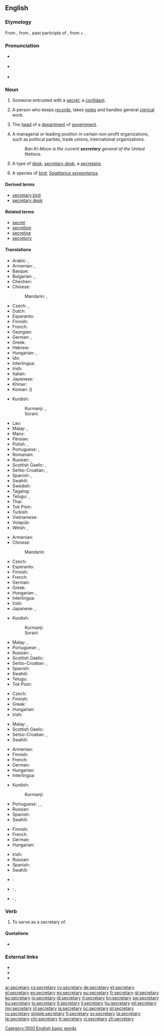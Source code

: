 ==English==
{{wikipedia|dab=secretary (disambiguation)|secretary}}

===Etymology===
From {{etyl|ML.|en}} {{term|lang=la|secretarius||one entrusted with secrets}}, from {{etyl|la|en}} {{term|lang=la|secretus||private, secret}}, past participle of {{term|lang=la|secernere||to separate, set apart}}, from {{term|lang=la|se-||apart}} + {{term|lang=la|cernere||to separate}}.

===Pronunciation===
* {{a|UK}} {{IPA|/ˈsɛk.ɹəˌtə.ɹi/|/ˈsɛk.ɹə.tɹi/}}
* {{a|US}} {{IPA|/ˈsɛkɹətɛɹi/}}
* {{audio|en-us-secretary.ogg|Audio (US)}}

===Noun===
{{wikipedia}}
{{en-noun|secretaries}}

# {{context|obsolete|lang=en}} Someone entrusted with a [[secret]]; a [[confidant]].
# {{senseid|en|person keeping records and handling clerical work}}A person who keeps [[records]], takes [[notes]] and handles general [[clerical]] work.
# {{senseid|en|head of a department of government}}{{context|often|capitalized|lang=en}} The [[head]] of a [[department]] of [[government]].
# {{senseid|en|leading or managerial position in certain organizations}}A managerial or leading position in certain non-profit organizations, such as political parties, trade unions, international organizations.
#: ''Ban Ki-Moon is the current '''secretary''' general of the United Nations.''
# {{senseid|en|type of desk}}{{context|US|lang=en}} A type of [[desk]], [[secretary desk]]; a [[secretaire]].
# {{senseid|en|sagittarius serpentarius}}A species of [[bird]]; ''[[Sagittarius serpentarius]]''.

====Derived terms====
* [[secretary bird]]
* [[secretary desk]]

====Related terms====
* [[secret]]
* [[secretion]]
* [[secretive]]
* [[secretory]]

====Translations====
{{trans-top|person keeping records and handling clerical work}}
* Arabic: {{t|ar|سكرتير|m|tr=sikritér}}, {{t+|ar|سكرتيرة|f|tr=sikritéra}}
* Armenian: {{t|hy|քարտուղար|tr=kʿartułar|sc=Armn}}, {{qualifier|female}} {{t|hy|քարտուղարուհի|tr=kʿartułaruhi|sc=Armn}}
* Basque: {{t|eu|idazkari}}
* Bulgarian: {{t+|bg|секрета́р|m|tr=sekretár}}, {{t|bg|секрета́рка|f|tr=sekretárka}}
* Chechen: {{t|ce|йозанча|sc=Cyrl}}
* Chinese:
*: Mandarin: {{t+|cmn|秘書|sc=Hani}}, {{t+|cmn|秘书|tr=mìshū|sc=Hani}}
* Czech: {{t|cs|sekretář|m}}, {{t|cs|sekretářka|f}}
* Dutch: {{t+|nl|secretaresse|f}}
* Esperanto: {{t|eo|sekretario}}
* Finnish: {{t+|fi|sihteeri}}
* French: {{t+|fr|secrétaire|m|f}}
* Georgian: {{t|ka|მდივანი|sc=Geor}}
* German: {{t+|de|Sekretär|m}}, {{t+|de|Sekretärin|f}}
* Greek: {{t+|el|γραμματέας|m|f|tr=gramatéas}}
* Hebrew: {{t|he|מזכיר|m|tr=mazkir}}
* Hungarian: {{t+|hu|titkár}}, {{t+|hu|titkárnő}}
* Ido: {{t+|io|sekretario}}
* Interlingua: {{t|ia|secretaria|f}}
* Irish: {{t|ga|rúnaí|m}}
* Italian: {{t+|it|segretario|m}}
* Japanese: {{t|ja|秘書|tr=ひしょ, hisho}}
* Khmer: {{t+|km|ស្មៀន|sc=Khmr|tr=smien}}
* Korean: {{t+|ko|비서|tr=biseo|sc=Kore}} ({{t+|ko|秘書|sc=Kore}})
{{trans-mid}}
* Kurdish:
*: Kurmanji: {{t+|kmr|katib}}, {{t+|kmr|sekreter}}
*: Sorani: {{t|ku|سکرتێر|tr=sikirtaer|sc=ku-Arab}}
* Lao: {{t|lo|ເລຂານຸການ|sc=Laoo}}
* Malay: {{t|ms|setiausaha}}, {{t|ms|sekretaris}}
* Manx: {{t|gv|screeudeyr|m}}
* Persian: {{t+|fa|سکرتر|tr=sekreter|sc=fa-Arab}}
* Polish: {{t+|pl|sekretarz|m}}, {{t+|pl|sekretarka|f}}
* Portuguese: {{t+|pt|secretário|m}}, {{t+|pt|secretária|f}}
* Romanian: {{t+|ro|secretar}}
* Russian: {{t+|ru|секрета́рь|m|f|tr=sekretár’}}, {{t+|ru|секрета́рша|f|tr=sekretárša}} {{qualifier|colloquial for female}}
* Scottish Gaelic: {{t|gd|rùnaire|m}}, {{t|gd|clèireach|m}}
* Serbo-Croatian: {{t|sh|tȃjnīk|m}}, {{t|sh|tȃjnica|f}}
* Spanish: {{t+|es|secretario|m}}, {{t|es|secretaria|f}}
* Swahili: {{t+|sw|karani}}
* Swedish: {{t+|sv|sekreterare|c}}
* Tagalog: {{t|tl|sekretarya}}
* Telugu: {{t+|te|కార్యదర్శి|tr=kaaryadarSi|sc=Telu}}, {{t|te|సహాయకుడు|tr=sahaayakuDu|sc=Telu}}
* Thai: {{t|th|เลขานุการ|sc=Thai}}
* Tok Pisin: {{t|tpi|sekreteri}}
* Turkish: {{t+|tr|sekreter}}
* Vietnamese: {{t+|vi|thư ký}}
* Volapük: {{t+|vo|sekretan}}
* Welsh: {{t|cy|ysgrifenydd|m}}, {{t+|cy|ysgrifenyddes|f}}
{{trans-bottom}}

{{trans-top|head of a department of government}}
* Armenian: {{t|hy|քարտուղար|tr=kʿartułar|sc=Armn}}
* Chinese:
*: Mandarin: {{t+|cmn|大臣|tr=dàchén|sc=Hani}}
* Czech: {{t+|cs|ministr|m}}
* Esperanto: {{t|eo|sekretario}}
* Finnish: {{t+|fi|ministeri}}
* French: {{t+|fr|secrétaire}}
* German: {{t+|de|Minister|m}}
* Greek: {{t+|el|υπουργός|m|f|tr=ipurgós}}
* Hungarian: {{t+|hu|miniszter}}, {{t+|hu|államtitkár}}
* Interlingua: {{t|ia|secretaria|f}}
* Irish: {{t|ga|rúnaí|m}}
* Japanese: {{t+|ja|大臣|tr=だいじん, daijin}}, {{t+|ja|長官|tr=ちょうかん, chōkan}}
{{trans-mid}}
* Kurdish:
*: Kurmanji: {{t+|kmr|sekreter}}
*: Sorani: {{t|ku|سکرتێر|tr=sikirtaer|sc=ku-Arab}}
* Malay: {{t|ms|setiausaha}}, {{t|ms|sekretaris}}
* Portuguese: {{t+|pt|secretário|m}}, {{t+|pt|secretária|f}}
* Russian: {{t+|ru|мини́стр|m|tr=minístr}}, {{t+|ru|секрета́рь|m|tr=sekretár’}}
* Scottish Gaelic: {{t|gd|rùnaire|m}}
* Serbo-Croatian: {{t|sh|tȃjnīk|m}}, {{t|sh|tȃjnica|f}}
* Spanish: {{t+|es|secretario|m}}
* Swahili: {{t+|sw|karani}}
* Telugu: {{t+|te|కార్యదర్శి|tr=kaaryadarSi|sc=Telu}}
* Tok Pisin: {{t|tpi|sekreteri}}
{{trans-bottom}}

{{trans-top|leading or managerial position in certain organizations}}
* Czech: {{t|cs|tajemník|m}}
* Finnish: {{t+|fi|sihteeri}}
* Greek: {{t+|el|γραμματέας|m|f|tr=gramatéas}}
* Hungarian: {{t+|hu|főtitkár}}
* Irish: {{t|ga|rúnaí|m}}
{{trans-mid}}
* Malay: {{t|ms|setiausaha}}, {{t|ms|sekretaris}}
* Scottish Gaelic: {{t|gd|rùnaire|m}}
* Serbo-Croatian: {{t|sh|tȃjnīk|m}}, {{t|sh|tȃjnica|f}}
* Swahili: {{t+|sw|karani}}
{{trans-bottom}}

{{trans-top|type of desk}}
* Armenian: {{t|hy|գրասեղան|tr=graseġan}}
* Finnish: {{t+|fi|kirjoituspöytä}}
* French: {{t+|fr|secrétaire}}
* German: {{t|de|Schreibsekretär|m}}
* Hungarian: {{t|hu|szekreter}}
* Interlingua: {{t|ia|bureau}}
{{trans-mid}}
* Kurdish:
*: Kurmanji: {{t+|kmr|sekreter}}
* Portuguese: {{t+|pt|escrivaninha|f}}, {{t+|pt|secretária|f}}, {{qualifier|portugal}} {{t+|pt|secretária}}
* Russian: {{t+|ru|секрете́р|m|tr=sekretɛ́r}}
* Spanish: {{t+|es|escribanía|f}}
* Swahili: {{t+|sw|makarani}}
{{trans-bottom}}

{{trans-top|sagittarius serpentarius}}
* Finnish: {{t+|fi|sihteeri}}
* French: {{t|fr|messager serpentaire}}
* German: {{t+|de|Sekretär}}
* Hungarian: {{t|hu|kígyászkeselyű}}
{{trans-mid}}
* Irish: {{t|ga|rúnaí|m}}
* Russian: {{t+|ru|пти́ца-секрета́рь|f|tr=ptíca-sekretár’}}
* Spanish: {{t|es|serpentario|m}}
* Swahili: {{t+|sw|makarani}}
{{trans-bottom}}

{{checktrans-top}}
* {{ttbc|id}}: {{t+|id|sekretaris}}
* {{ttbc|ia}}: {{t|ia|secretario|m}}, {{t|ia|scriptorio}}
* {{ttbc|it}}: {{t+|it|segretario|m}}, {{t|it|segretaria|f}}
{{trans-bottom}}

===Verb===
{{en-verb|secretar|i|ed}}

# {{context|transitive|lang=en}} To serve as a secretary of.

====Quotations====
* {{seeCites}}

===External links===
* {{R:Webster 1913}}
* {{R:Century 1911}}
* {{R:OneLook}}

[[Category:1000 English basic words]]

[[ar:secretary]]
[[cs:secretary]]
[[cy:secretary]]
[[de:secretary]]
[[et:secretary]]
[[el:secretary]]
[[es:secretary]]
[[eo:secretary]]
[[eu:secretary]]
[[fr:secretary]]
[[gl:secretary]]
[[ko:secretary]]
[[io:secretary]]
[[id:secretary]]
[[it:secretary]]
[[kn:secretary]]
[[sw:secretary]]
[[ku:secretary]]
[[lo:secretary]]
[[lt:secretary]]
[[li:secretary]]
[[hu:secretary]]
[[ml:secretary]]
[[my:secretary]]
[[nl:secretary]]
[[ja:secretary]]
[[oc:secretary]]
[[pl:secretary]]
[[ru:secretary]]
[[simple:secretary]]
[[fi:secretary]]
[[sv:secretary]]
[[ta:secretary]]
[[te:secretary]]
[[chr:secretary]]
[[tr:secretary]]
[[vi:secretary]]
[[zh:secretary]]